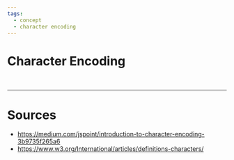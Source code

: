 ```yaml
---
tags:
  - concept
  - character encoding
---
```


# Character Encoding

<br />

---

# Sources

- https://medium.com/jspoint/introduction-to-character-encoding-3b9735f265a6
- https://www.w3.org/International/articles/definitions-characters/
